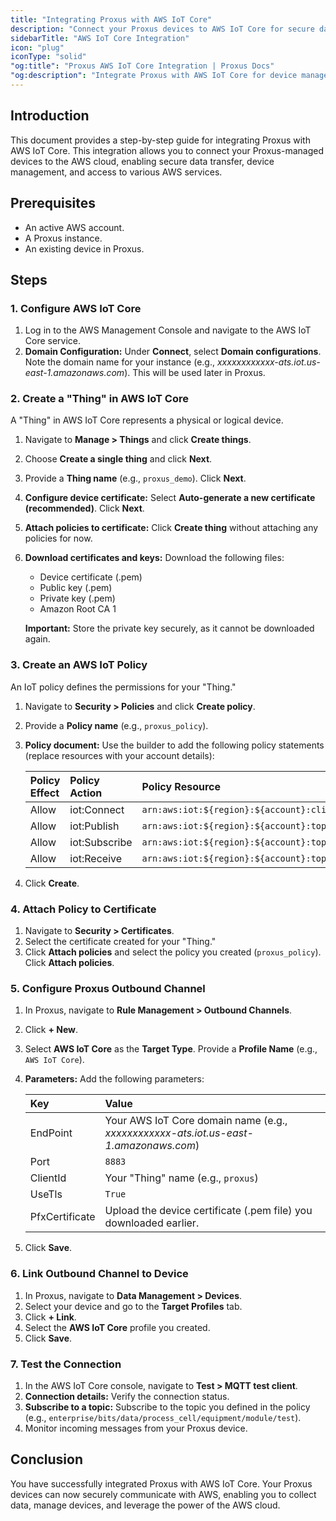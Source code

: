 ```yaml
---
title: "Integrating Proxus with AWS IoT Core"
description: "Connect your Proxus devices to AWS IoT Core for secure data ingestion, device management, and leveraging AWS cloud services."
sidebarTitle: "AWS IoT Core Integration"
icon: "plug"
iconType: "solid"
"og:title": "Proxus AWS IoT Core Integration | Proxus Docs"
"og:description": "Integrate Proxus with AWS IoT Core for device management, data ingestion, and more."
---
```


## Introduction

This document provides a step-by-step guide for integrating Proxus with AWS IoT Core. This integration allows you to connect your Proxus-managed devices to the AWS cloud, enabling secure data transfer, device management, and access to various AWS services.

## Prerequisites

*   An active AWS account.
*   A Proxus instance.
*   An existing device in Proxus.

## Steps

### 1. Configure AWS IoT Core

1.  Log in to the AWS Management Console and navigate to the AWS IoT Core service.
2.  **Domain Configuration:** Under **Connect**, select **Domain configurations**. Note the domain name for your instance (e.g., *xxxxxxxxxxxx-ats.iot.us-east-1.amazonaws.com*). This will be used later in Proxus.

### 2. Create a "Thing" in AWS IoT Core

A "Thing" in AWS IoT Core represents a physical or logical device.

1.  Navigate to **Manage > Things** and click **Create things**.
2.  Choose **Create a single thing** and click **Next**.
3.  Provide a **Thing name** (e.g., `proxus_demo`). Click **Next**.
4.  **Configure device certificate:** Select **Auto-generate a new certificate (recommended)**. Click **Next**.
5.  **Attach policies to certificate:** Click **Create thing** without attaching any policies for now.
6.  **Download certificates and keys:** Download the following files:
    *   Device certificate (.pem)
    *   Public key (.pem)
    *   Private key (.pem)
    *   Amazon Root CA 1

    **Important:** Store the private key securely, as it cannot be downloaded again.

### 3. Create an AWS IoT Policy

An IoT policy defines the permissions for your "Thing."

1.  Navigate to **Security > Policies** and click **Create policy**.
2.  Provide a **Policy name** (e.g., `proxus_policy`).
3.  **Policy document:** Use the builder to add the following policy statements (replace resources with your account details):

    | Policy Effect | Policy Action          | Policy Resource                                                                     |
    | :----------- | :-------------------- | :--------------------------------------------------------------------------------- |
    | Allow        | iot:Connect            | `arn:aws:iot:${region}:${account}:client/${thingName}`                               |
    | Allow        | iot:Publish            | `arn:aws:iot:${region}:${account}:topic/enterprise/bits/data/process_cell/equipment/module/test` |
    | Allow        | iot:Subscribe          | `arn:aws:iot:${region}:${account}:topicfilter/enterprise/bits/data/process_cell/equipment/module/test` |
    | Allow        | iot:Receive            | `arn:aws:iot:${region}:${account}:topic/enterprise/bits/data/process_cell/equipment/module/test` |

4.  Click **Create**.

### 4. Attach Policy to Certificate

1.  Navigate to **Security > Certificates**.
2.  Select the certificate created for your "Thing."
3.  Click **Attach policies** and select the policy you created (`proxus_policy`). Click **Attach policies**.

### 5. Configure Proxus Outbound Channel

1.  In Proxus, navigate to **Rule Management > Outbound Channels**.
2.  Click **+ New**.
3.  Select **AWS IoT Core** as the **Target Type**. Provide a **Profile Name** (e.g., `AWS IoT Core`).
4.  **Parameters:** Add the following parameters:

    | Key          | Value                                                                           |
    | :----------- | :------------------------------------------------------------------------------ |
    | EndPoint     | Your AWS IoT Core domain name (e.g., *xxxxxxxxxxxx-ats.iot.us-east-1.amazonaws.com*) |
    | Port         | `8883`                                                                          |
    | ClientId     | Your "Thing" name (e.g., `proxus`)                                                |
    | UseTls       | `True`                                                                          |
    | PfxCertificate | Upload the device certificate (.pem file) you downloaded earlier.                |

5.  Click **Save**.

### 6. Link Outbound Channel to Device

1.  In Proxus, navigate to **Data Management > Devices**.
2.  Select your device and go to the **Target Profiles** tab.
3.  Click **+ Link**.
4.  Select the **AWS IoT Core** profile you created.
5.  Click **Save**.

### 7. Test the Connection

1.  In the AWS IoT Core console, navigate to **Test > MQTT test client**.
2.  **Connection details:** Verify the connection status.
3.  **Subscribe to a topic:** Subscribe to the topic you defined in the policy (e.g., `enterprise/bits/data/process_cell/equipment/module/test`).
4.  Monitor incoming messages from your Proxus device.

## Conclusion

You have successfully integrated Proxus with AWS IoT Core. Your Proxus devices can now securely communicate with AWS, enabling you to collect data, manage devices, and leverage the power of the AWS cloud.